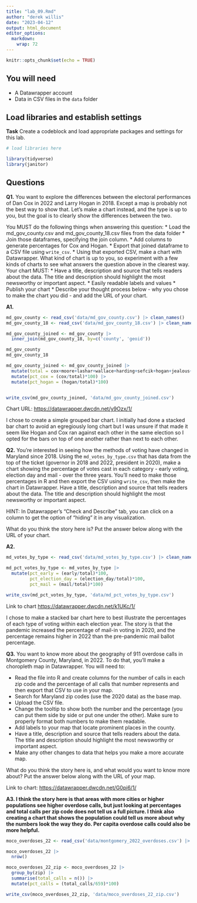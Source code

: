 ```yaml
---
title: "lab_09.Rmd"
author: "derek willis"
date: "2023-04-12"
output: html_document
editor_options: 
  markdown: 
    wrap: 72
---
```


```r
knitr::opts_chunk$set(echo = TRUE)
```

## You will need

-   A Datawrapper account
-   Data in CSV files in the `data` folder

## Load libraries and establish settings

**Task** Create a codeblock and load appropriate packages and settings
for this lab.

```r
# load libraries here

library(tidyverse)
library(janitor)
```

## Questions

**Q1.** You want to explore the differences between the electoral
performances of Dan Cox in 2022 and Larry Hogan in 2018. Except a map is
probably not the best way to show that. Let's make a chart instead, and
the type is up to you, but the goal is to clearly show the differences
between the two.

You MUST do the following things when answering this question: \* Load
the md_gov_county.csv and md_gov_county_18.csv files from the data
folder \* Join those dataframes, specifying the join column. \* Add
columns to generate percentages for Cox and Hogan. \* Export that joined
dataframe to a CSV file using `write_csv`. \* Using that exported CSV,
make a chart with Datawrapper. What kind of chart is up to you, so
experiment with a few kinds of charts to see what answers the question
above in the clearest way. Your chart MUST: \* Have a title, description
and source that tells readers about the data. The title and description
should highlight the most newsworthy or important aspect. \* Easily
readable labels and values \* Publish your chart \* Describe your
thought process below - why you chose to make the chart you did - and
add the URL of your chart.

**A1.**

```r

md_gov_county <- read_csv('data/md_gov_county.csv') |> clean_names()
md_gov_county_18 <- read_csv('data/md_gov_county_18.csv') |> clean_names()

md_gov_county_joined <- md_gov_county |>
  inner_join(md_gov_county_18, by=c('county', 'geoid'))

md_gov_county
md_gov_county_18

md_gov_county_joined <- md_gov_county_joined |>
  mutate(total = cox+moore+lashar+wallace+harding+sefcik+hogan+jealous+quinn+schlakman+write_ins.x + write_ins.y) |>
  mutate(pct_cox = (cox/total)*100) |>
  mutate(pct_hogan = (hogan/total)*100)


write_csv(md_gov_county_joined, 'data/md_gov_county_joined.csv')
```

Chart URL: <https://datawrapper.dwcdn.net/y9Ozx/1/>

I chose to create a simple grouped bar chart. I initially had done a
stacked bar chart to avoid an egregiously long chart but I was unsure if
that made it seem like Hogan and Cox ran against each other in the same
election so I opted for the bars on top of one another rather than next
to each other.

**Q2.** You're interested in seeing how the methods of voting have
changed in Maryland since 2018. Using the `md_votes_by_type.csv` that
has data from the top of the ticket (governor in 2018 and 2022,
president in 2020), make a chart showing the percentage of votes cast in
each category - early voting, election day and mail - over the three
years. You'll need to make those percentages in R and then export the
CSV using `write_csv`, then make the chart in Datawrapper. Have a title,
description and source that tells readers about the data. The title and
description should highlight the most newsworthy or important aspect.

HINT: In Datawrapper's "Check and Describe" tab, you can click on a
column to get the option of "hiding" it in any visualization.

What do you think the story here is? Put the answer below along with the
URL of your chart.

**A2.**

```r

md_votes_by_type <- read_csv('data/md_votes_by_type.csv') |> clean_names()

md_pct_votes_by_type <- md_votes_by_type |>
  mutate(pct_early = (early/total)*100,
         pct_election_day = (election_day/total)*100,
         pct_mail = (mail/total)*100)

write_csv(md_pct_votes_by_type, 'data/md_pct_votes_by_type.csv')
```

Link to chart <https://datawrapper.dwcdn.net/k1UKc/1/>

I chose to make a stacked bar chart here to best illustrate the
percentages of each type of voting within each election year. The story
is that the pandemic increased the percentage of mail-in voting in 2020,
and the percentage remains higher in 2022 than the pre-pandemic mail
ballot percentage.

**Q3.** You want to know more about the geography of 911 overdose calls
in Montgomery County, Maryland, in 2022. To do that, you'll make a
choropleth map in Datawrapper. You will need to:

-   Read the file into R and create columns for the number of calls in
    each zip code and the percentage of all calls that number represents
    and then export that CSV to use in your map.
-   Search for Maryland zip codes (use the 2020 data) as the base map.
-   Upload the CSV file.
-   Change the tooltip to show both the number and the percentage (you
    can put them side by side or put one under the other). Make sure to
    properly format both numbers to make them readable.
-   Add labels to your map that locate prominent places in the county.
-   Have a title, description and source that tells readers about the
    data. The title and description should highlight the most newsworthy
    or important aspect.
-   Make any other changes to data that helps you make a more accurate
    map.

What do you think the story here is, and what would you want to know
more about? Put the answer below along with the URL of your map.

Link to chart: <https://datawrapper.dwcdn.net/G0pi6/1/>

**A3. I think the story here is that areas with more cities or higher
populations see higher overdose calls, but just looking at percentages
and total calls per zip code does not tell us a full picture. I think
also creating a chart that shows the population could tell us more about
why the numbers look the way they do. Per capita overdose calls could
also be more helpful.**

```r

moco_overdoses_22 <- read_csv('data/montgomery_2022_overdoses.csv') |> clean_names()

moco_overdoses_22 |>
  nrow()

moco_overdoses_22_zip <- moco_overdoses_22 |>
  group_by(zip) |>
  summarise(total_calls = n()) |>
  mutate(pct_calls = (total_calls/659)*100)

write_csv(moco_overdoses_22_zip, 'data/moco_overdoses_22_zip.csv')

```
